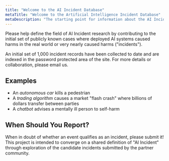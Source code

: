 ```yaml
---
title: "Welcome to the AI Incident Database"
metaTitle: "Welcome to the Artificial Intelligence Incident Database"
metaDescription: "The starting point for information about the AI Incident Database"
---
```


Please help define the field of AI Incident research by contributing to the initial set of publicly known cases where deployed AI systems caused harms in the real world or very nearly caused harms ("incidents").

An initial set of 1,000 incident records have been collected to date and are indexed in the password protected area of the site. For more details or collaboration, please email us.

## Examples

* An *autonomous car* kills a pedestrian
* A *trading algorithm* causes a market "flash crash" where billions of dollars transfer between parties
* A *chatbot* advises a mentally ill person to self-harm

## When Should You Report?

When in doubt of whether an event qualifies as an incident, please submit it! This project is intended to converge on a shared definition of "AI Incident" through exploration of the candidate incidents submitted by the partner community.

